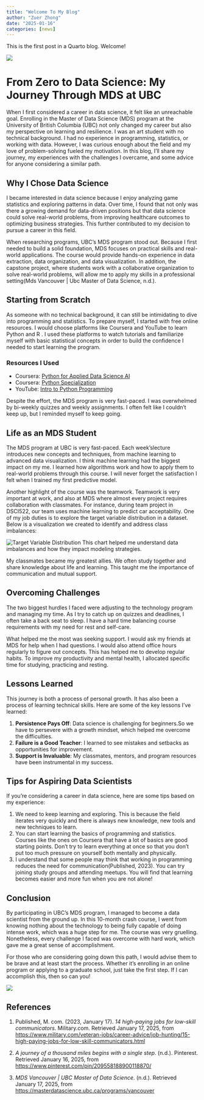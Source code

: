 ```yaml
---
title: "Welcome To My Blog"
author: "Zuer Zhong"
date: "2025-01-16"
categories: [news]
---
```


This is the first post in a Quarto blog. Welcome!

![](thumbnail.jpg)

# From Zero to Data Science: My Journey Through MDS at UBC

When I first considered a career in data science, it felt like an unreachable goal. Enrolling in the Master of Data Science (MDS) program at the University of British Columbia (UBC) not only changed my career but also my perspective on learning and resilience. I was an art student with no technical background. I had no experience in programming, statistics, or working with data. However, I was curious enough about the field and my love of problem-solving fueled my motivation. In this blog, I'll share my journey, my experiences with the challenges I overcame, and some advice for anyone considering a similar path.

## Why I Chose Data Science

I became interested in data science because I enjoy analyzing game statistics and exploring patterns in data. Over time, I found that not only was there a growing demand for data-driven positions but that data science could solve real-world problems, from improving healthcare outcomes to optimizing business strategies. This further contributed to my decision to pursue a career in this field.

When researching programs, UBC's MDS program stood out. Because I first needed to build a solid foundation, MDS focuses on practical skills and real-world applications. The course would provide hands-on experience in data extraction, data organization, and data visualization. In addition, the capstone project, where students work with a collaborative organization to solve real-world problems, will allow me to apply my skills in a professional setting(Mds Vancouver | Ubc Master of Data Science, n.d.).

## Starting from Scratch

As someone with no technical background, it can still be intimidating to dive into programming and statistics. To prepare myself, I started with free online resources. I would choose platforms like Coursera and YouTube to learn Python and R . I used these platforms to watch tutorials and familiarize myself with basic statistical concepts in order to build the confidence I needed to start learning the program.

### Resources I Used
- Coursera: [Python for Applied Data Science AI](https://www.coursera.org/learn/python-for-applied-data-science-ai)
- Coursera: [Python Specialization](https://www.coursera.org/specializations/python)
- YouTube: [Intro to Python Programming](https://www.youtube.com/watch?v=iROHLA_TXQM)

Despite the effort, the MDS program is very fast-paced. I was overwhelmed by bi-weekly quizzes and weekly assignments. I often felt like I couldn't keep up, but I reminded myself to keep going.

## Life as an MDS Student

The MDS program at UBC is very fast-paced. Each week'slecture introduces new concepts and techniques, from machine learning to advanced data visualization. I think machine learning had the biggest impact on my me. I learned how algorithms work and how to apply them to real-world problems through this course. I will never forget the satisfaction I felt when I trained my first predictive model.

Another highlight of the course was the teamwork. Teamwork is very important at work, and also at MDS where almost every project requires collaboration with classmates. For instance, during team project in DSCI522, our team uses machine learning to predict car acceptability. One of my job duties is to explore the target variable distribution in a dataset. Below is a visualization we created to identify and address class imbalances:

![Target Variable Distribution](bar_chart.png)
This chart helped me understand data imbalances and how they impact modeling strategies.

My classmates became my greatest allies. We often study together and share knowledge about life and learning. This taught me the importance of communication and mutual support.

## Overcoming Challenges

The two biggest hurdles I faced were adjusting to the technology program and managing my time. As I try to catch up on quizzes and deadlines, I often take a back seat to sleep. I have a hard time balancing course requirements with my need for rest and self-care.

What helped me the most was seeking support. I would ask my friends at MDS for help when I had questions. I would also attend office hours regularly to figure out concepts. This has helped me to develop regular habits. To improve my productivity and mental health, I allocated specific time for studying, practicing and resting.

## Lessons Learned

This journey is both a process of personal growth. It has also been a process of learning technical skills. Here are some of the key lessons I've learned:

1. **Persistence Pays Off**: Data science is challenging for beginners.So we have to persevere with a growth mindset, which helped me overcome the difficulties.
2. **Failure is a Good Teacher**: I learned to see mistakes and setbacks as opportunities for improvement.
3. **Support is Invaluable**: My classmates, mentors, and program resources have been instrumental in my success.

## Tips for Aspiring Data Scientists

If you’re considering a career in data science, here are some tips based on my experience:

1. We need to keep learning and exploring. This is because the field iterates very quickly and there is always new knowledge, new tools and new techniques to learn.
2. You can start learning the basics of programming and statistics. Courses like the ones on Coursera that have a lot of basics are good starting points. Don't try to learn everything at once so that you don't put too much pressure on yourself both mentally and physically.
3. I understand that some people may think that working in programming reduces the need for communication(Published, 2023). You can try joining study groups and attending meetups. You will find that learning becomes easier and more fun when you are not alone!

## Conclusion

By participating in UBC's MDS program, I managed to become a data scientist from the ground up. In this 10-month crash course, I went from knowing nothing about the technology to being fully capable of doing intense work, which was a huge step for me. The course was very gruelling. Nonetheless, every challenge I faced was overcome with hard work, which gave me a great sense of accomplishment.

For those who are considering going down this path, I would advise them to be brave and at least start the process. Whether it's enrolling in an online program or applying to a graduate school, just take the first step. If I can accomplish this, then so can you!

![](step.png)

## References

1. Published, M. com. (2023, January 17). *14 high-paying jobs for low-skill communicators*. Military.com. Retrieved January 17, 2025, from [https://www.military.com/veteran-jobs/career-advice/job-hunting/15-high-paying-jobs-for-low-skill-communicators.html](https://www.military.com/veteran-jobs/career-advice/job-hunting/15-high-paying-jobs-for-low-skill-communicators.html)

2. *A journey of a thousand miles begins with a single step*. (n.d.). Pinterest. Retrieved January 16, 2025, from [https://www.pinterest.com/pin/209558188900118870/](https://www.pinterest.com/pin/209558188900118870/)

3. *MDS Vancouver | UBC Master of Data Science*. (n.d.). Retrieved January 17, 2025, from [https://masterdatascience.ubc.ca/programs/vancouver](https://masterdatascience.ubc.ca/programs/vancouver)


